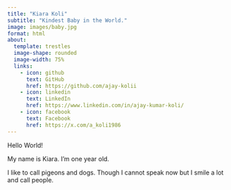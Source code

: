 ```yaml
---
title: "Kiara Koli"
subtitle: "Kindest Baby in the World."
image: images/baby.jpg
format: html
about: 
  template: trestles
  image-shape: rounded
  image-width: 75%
  links:
    - icon: github
      text: GitHub
      href: https://github.com/ajay-kolii
    - icon: linkedin
      text: LinkedIn
      href: https://www.linkedin.com/in/ajay-kumar-koli/
    - icon: facebook
      text: Facebook
      href: https://x.com/a_koli1986
---
```


Hello World!

My name is Kiara. I'm one year old.

I like to call pigeons and dogs. Though I cannot speak now but I smile a lot and call people.

